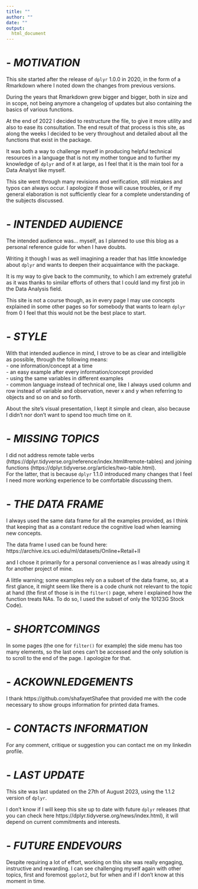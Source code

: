 ---
title: ""
author: ""
date: ""
output: 
  html_document
---

# - *MOTIVATION*

This site started after the release of `dplyr` 1.0.0 in 2020, in the form of a Rmarkdown where I noted down the changes from previous versions.

During the years that Rmarkdown grew bigger and bigger, both in size and in scope, not being anymore a changelog of updates but also containing the basics of various functions.

At the end of 2022 I decided to restructure the file, to give it more utility and also to ease its consultation. The end result of that process is this site, as along the weeks I decided to be very throughout and detailed about all the functions that exist in the package.

It was both a way to challenge myself in producing helpful technical resources in a language that is not my mother tongue and to further my knowledge of `dplyr` and of `R` at large, as I feel that it is the main tool for a Data Analyst like myself.

This site went through many revisions and verification, still mistakes and typos can always occur. I apologize if those will cause troubles, or if my general elaboration is not sufficiently clear for a complete understanding of the subjects discussed. 

# - *INTENDED AUDIENCE*

The intended audience was... myself, as I planned to use this blog as a personal reference guide for when I have doubts.

Writing it though I was as well imagining a reader that has little knowledge about `dplyr` and wants to deepen their acquaintance with the package.

It is my way to give back to the community, to which I am extremely grateful as it was thanks to similar efforts of others that I could land my first job in the Data Analysis field.

This site is not a course though, as in every page I may use concepts explained in some other pages so for somebody that wants to learn `dplyr` from 0 I feel that this would not be the best place to start.

# - *STYLE*

With that intended audience in mind, I strove to be as clear and intelligible as possible, through the following means:  
- one information/concept at a time  
- an easy example after every information/concept provided  
- using the same variables in different examples   
- common language instead of technical one, like I always used column and row instead of variable and observation, never x and y when referring to objects and so on and so forth.

About the site's visual presentation, I kept it simple and clean, also because I didn't nor don't want to spend too much time on it.

# - *MISSING TOPICS*

I did not address remote table verbs (https://dplyr.tidyverse.org/reference/index.html#remote-tables) and joining functions (https://dplyr.tidyverse.org/articles/two-table.html).   
For the latter, that is because `dplyr` 1.1.0 introduced many changes that I feel I need more working experience to be comfortable discussing them.

# - *THE DATA FRAME*

I always used the same data frame for all the examples provided, as I think that keeping that as a constant reduce the cognitive load when learning new concepts.

The data frame I used can be found here:
https://archive.ics.uci.edu/ml/datasets/Online+Retail+II

and I chose it primarily for a personal convenience as I was already using it for another project of mine.

A little warning; some examples rely on a subset of the data frame, so, at a first glance, it might seem like there is a code chunk not relevant to the topic at hand (the first of those is in the `filter()` page, where I explained how the function treats NAs. To do so, I used the subset of only the 10123G Stock Code).

# - *SHORTCOMINGS*

In some pages (the one for `filter()` for example) the side menu has too many elements, so the last ones can't be accessed and the only solution is to scroll to the end of the page. I apologize for that.
 
# - *ACKOWNLEDGEMENTS*

I thank https://github.com/shafayetShafee that provided me with the code necessary to show groups information for printed data frames.

# - *CONTACTS INFORMATION*

For any comment, critique or suggestion you can contact me on my linkedin profile.

# - *LAST UPDATE*

This site was last updated on the 27th of August 2023, using the 1.1.2 version of `dplyr`.   

I don't know if I will keep this site up to date with future `dplyr` releases (that you can check here https://dplyr.tidyverse.org/news/index.html), it will depend on current commitments and interests. 

# - *FUTURE ENDEVOURS*

Despite requiring a lot of effort, working on this site was really engaging, instructive and rewarding. I can see challenging myself again with other topics, first and foremost `gpplot2`, but for when and if I don't know at this moment in time. 
